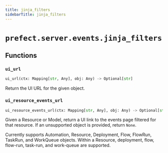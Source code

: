 ```yaml
---
title: jinja_filters
sidebarTitle: jinja_filters
---
```


# `prefect.server.events.jinja_filters`

## Functions

### `ui_url` <sup><a href="https://github.com/prefecthq/prefect/blob/main/src/prefect/server/events/jinja_filters.py#L33"><Icon icon="github" size="14" /></a></sup>

```python
ui_url(ctx: Mapping[str, Any], obj: Any) -> Optional[str]
```


Return the UI URL for the given object.


### `ui_resource_events_url` <sup><a href="https://github.com/prefecthq/prefect/blob/main/src/prefect/server/events/jinja_filters.py#L39"><Icon icon="github" size="14" /></a></sup>

```python
ui_resource_events_url(ctx: Mapping[str, Any], obj: Any) -> Optional[str]
```


Given a Resource or Model, return a UI link to the events page
filtered for that resource. If an unsupported object is provided,
return `None`.

Currently supports Automation, Resource, Deployment, Flow, FlowRun, TaskRun, and
WorkQueue objects. Within a Resource, deployment, flow, flow-run, task-run,
and work-queue are supported.

